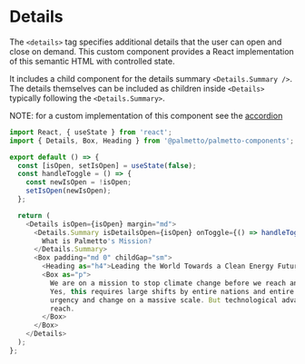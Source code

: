 
<Meta title="Components/Details/Codesandbox" />

# Details

The `<details>` tag specifies additional details that the user can open and close on demand. This custom component
provides a React implementation of this semantic HTML with controlled state.

It includes a child component for the details summary `<Details.Summary />`. The details themselves can be included as children
inside `<Details>` typically following the `<Details.Summary>`.

NOTE: for a custom implementation of this component see the [accordion](/?path=/story/components-accordion-overview--default-story)

```js codesandbox=palmetto-components
import React, { useState } from 'react';
import { Details, Box, Heading } from '@palmetto/palmetto-components';

export default () => {
  const [isOpen, setIsOpen] = useState(false);
  const handleToggle = () => {
    const newIsOpen = !isOpen;
    setIsOpen(newIsOpen);
  };

  return (
    <Details isOpen={isOpen} margin="md">
      <Details.Summary isDetailsOpen={isOpen} onToggle={() => handleToggle()} display="inline">
        What is Palmetto's Mission?
      </Details.Summary>
      <Box padding="md 0" childGap="sm">
        <Heading as="h4">Leading the World Towards a Clean Energy Future</Heading>
        <Box as="p">
          We are on a mission to stop climate change before we reach an irreversible tipping point.
          Yes, this requires large shifts by entire nations and entire populations. It requires
          urgency and change on a massive scale. But technological advancements have put it within
          reach.
        </Box>
      </Box>
    </Details>
  );
};
```
